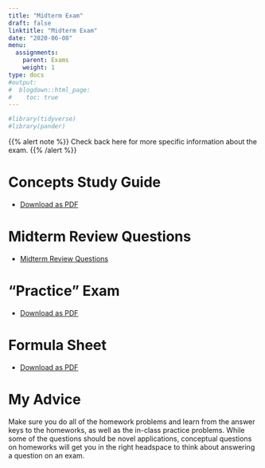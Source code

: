 ```yaml
---
title: "Midterm Exam"
draft: false
linktitle: "Midterm Exam"
date: "2020-06-08"
menu:
  assignments:
    parent: Exams
    weight: 1
type: docs
#output:
#  blogdown::html_page:
#    toc: true
---
```


```r
#library(tidyverse)
#library(pander)
```

{{% alert note %}}
Check back here for more specific information about the exam.
{{% /alert %}}

# Concepts Study Guide

- [<i class="fas fa-file-pdf"></i> Download as PDF](/examprep/midtermconcepts.pdf)
<!-- [<i class="fas fa-external-link-square-alt"></i> Review Questions Slides](/slides/midterm-review.html) -->

# Midterm Review Questions

- [<i class="fas fa-chalkboard-teacher"></i> Midterm Review Questions](/slides/midterm-review.html)

# "Practice" Exam

- [<i class="fas fa-file-pdf"></i> Download as PDF](/examprep/01-old-exam.pdf)

# Formula Sheet

- [<i class="fas fa-file-pdf"></i> Download as PDF](/examprep/midtermformulas.pdf)

# My Advice

Make sure you do all of the homework problems and learn from the answer keys to the homeworks, as well as the in-class practice problems. While some of the questions should be novel applications, conceptual questions on homeworks will get you in the right headspace to think about answering a question on an exam.